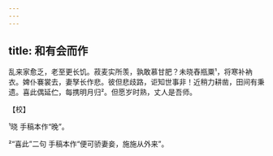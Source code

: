 ```yaml
---
---
---
```

title: 和有会而作
---







乱来家愈乏，老至更长饥。菽麦实所羡，孰敢慕甘肥？未晓舂瓶粟¹，将寒补衲衣。婢仆褰裳去，妻孥长作悲。彼但悲歧路，讵知世事非！近稍力耕凿，田间有秉遗。喜此偶延伫，每携明月归²。但愿岁时熟，丈人是吾师。

【校】

¹晓 手稿本作“晚”。

²“喜此”二句 手稿本作“便可骄妻妾，施施从外来”。